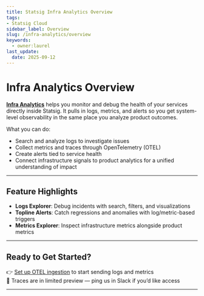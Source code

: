 ```yaml
---
title: Statsig Infra Analytics Overview
tags:
- Statsig Cloud 
sidebar_label: Overview
slug: /infra-analytics/overview
keywords:
  - owner:laurel
last_update:
  date: 2025-09-12
---
```


# Infra Analytics Overview

**[Infra Analytics](https://statsig.com/infra-analytics)** helps you monitor and debug the health of your services directly inside Statsig. It pulls in logs, metrics, and alerts so you get system-level observability in the same place you analyze product outcomes.

What you can do:  
- Search and analyze logs to investigate issues  
- Collect metrics and traces through OpenTelemetry (OTEL)  
- Create alerts tied to service health  
- Connect infrastructure signals to product analytics for a unified understanding of impact  

---

## Feature Highlights  

- **Logs Explorer**: Debug incidents with search, filters, and visualizations
- **Topline Alerts**: Catch regressions and anomalies with log/metric-based triggers
- **Metrics Explorer**: Inspect infrastructure metrics alongside product metrics

---

## Ready to Get Started?

👉 [Set up OTEL ingestion](/infra-analytics/getting-started) to start sending logs and metrics  
👀 Traces are in limited preview — ping us in Slack if you’d like access

---